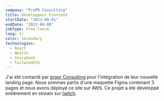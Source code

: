 ```yaml
---
company: "ProPR Consulting"
title: Développeur Frontend
startDate: "2022-08-01"
endDate: "2022-08-08"
jobType: Free-lance
lang: fr
color: secondary
technologies:
  - React
  - NextJs
  - Storybook
  - TailwindCSS
---
```


J'ai été contacté par [propr Consulting](https://proprconsulting.com) pour l'intégration de leur nouvelle landing page.
Nous sommes partis d'une maquette Figma contenant 3 pages et nous avons déployé ce site sur AWS.
Ce projet a été développé entièrement en stream sur [twitch](https://twitch.tv/fredkisss).
